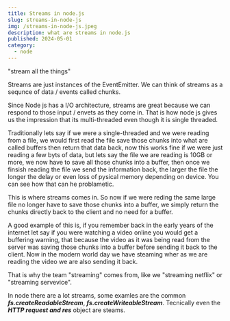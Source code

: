 ```yaml
---
title: Streams in node.js
slug: streams-in-node-js
img: /streams-in-node-js.jpeg
description: what are streams in node.js 
published: 2024-05-01
category: 
  - node
---
```


"stream all the things"

Streams are just instances of the EventEmitter. We can think of streams as a sequnce of data / events called chunks. 

Since Node js has a I/O architecture, streams are great because we can respond to those input / envets as they come in. That is how node js gives us the impression that its multi-threaded even though it is single threaded.

Traditionally lets say if we were a single-threaded and we were reading from a file, we would first read the file save those chunks into what are called buffers then return that data back, now this works fine if we were just reading a few byts of data, but lets say the file we are reading is 10GB or more, we now have to save all those chunks into a buffer, then once we finsish reading the file we send the information back, the larger the file the longer the delay or even loss of pysical memory depending on device. You can see how that can he problametic. 

This is where streams comes in. So now if we were reding the same large file no longer have to save those chunks into a buffer, we simply return the chunks directly back to the client and no need for a buffer.

A good example of this is, if you remember back in the early years of the internet let say if you were watching a video online you would get a buffering warning, that because the video as it was being read from the server was saving those chunks into a buffer before sending it back to the client. Now in the modern world day we have steaming wher as we are reading the video we are also sending it back.

That is why the team "streaming" comes from, like we "streaming netflix" or "streaming servevice".

In node there are a lot streams, some examles are the common ***fs.createReadableStream***, ***fs.createWriteableStream***. Tecnically even the ***HTTP request and res*** object are steams. 


